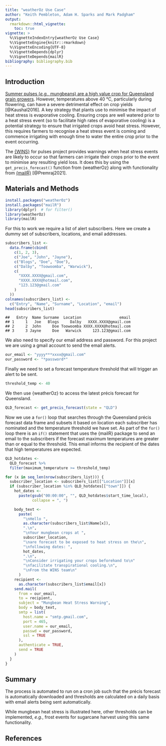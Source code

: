 ```yaml
---
title: "weatherOz Use Case"
author: "Keith Pembleton, Adam H. Sparks and Mark Padgham"
output:
  rmarkdown::html_vignette:
    toc: true
vignette: >
  %\VignetteIndexEntry{weatherOz Use Case}
  %\VignetteEngine{knitr::rmarkdown}
  %\VignetteEncoding{UTF-8}
  %\VignetteDepends{dplyr}
  %\VignetteDepends{mailR}
bibliography: bibliography.bib
---
```




## Introduction

[Summer pulses (*e.g.*, mungbeans) are a high value crop for Queensland grain growers](https://grainsaustralia.com.au).
However, temperatures above 40 °C, particularly during flowering, can have a severe detrimental effect on crop yields [@Kaushal2016].
A key strategy that plants use to minimise the impact of heat stress is evaporative cooling.
Ensuring crops are well watered prior to a heat stress event (so to facilitate high rates of evaporative cooling) is a potential strategy to ensure that irrigated crops avoid heat stress.
However, this requires farmers to recognise a heat stress event is coming and commence irrigating with enough time to water the entire crop prior to the event occurring.

The [{WINS}](https://github.com/ToowoombaTrio/WINS) for pulses project provides warnings when heat stress events are likely to occur so that farmers can irrigate their crops prior to the event to minimise any resulting yield
loss.
It does this by using the `get_precis_forecast()` function from {weatherOz} along with functionality from
[{mailR}](https://CRAN.R-project.org/package=mailR) [@Premraj2021].

## Materials and Methods


``` r
install.packages("weatherOz")
install.packages("mailR")
library(dplyr)  # for filter()
library(weatherOz)
library(mailR)
```

For this to work we require a list of alert subscribers.
Here we create a dummy set of subscribers, locations, and email addresses.


``` r
subscribers_list <-
  data.frame(cbind(
    c(1, 2, 3),
    c("Joe", "John", "Jayne"),
    c("Blogs", "Doe", "Doe"),
    c("Dalby", "Toowoomba", "Warwick"),
    c(
      "XXXX.XXXX@gmail.com",
      "XXXX.XXXX@hotmail.com",
      "123.123@gmail.com"
    )
  ))
colnames(subscribers_list) <-
  c("Entry", "Name", "Surname", "Location", "email")
head(subscribers_list)
```

```
##   Entry  Name Surname  Location                 email
## 1     1   Joe   Blogs     Dalby   XXXX.XXXX@gmail.com
## 2     2  John     Doe Toowoomba XXXX.XXXX@hotmail.com
## 3     3 Jayne     Doe   Warwick     123.123@gmail.com
```

We also need to specify our email address and password.
For this project we are using a gmail account to send the email alerts.


``` r
our_email <- "yyyy***xxxx@gmail.com"
our_password <- "*password*"
```

Finally we need to set a forecast temperature threshold that will trigger an alert to be sent.


``` r
threshold_temp <- 40
```

We then use {weatherOz} to access the latest précis forecast for Queensland.


``` r
QLD_forecast <- get_precis_forecast(state = "QLD")
```

Now we use a `for()` loop that searches through the Queensland précis forecast data frame and subsets it based on location each subscriber has nominated and the temperature threshold we have set.
As part of the `for()` loop there is an `if()` statement that uses the {mailR} package to send an email to the
subscribers if the forecast maximum temperatures are greater than or equal to the threshold.
This email informs the recipient of the dates that high temperatures are expected.


``` r
QLD_hotdates <-
  QLD_forecast %>%
  filter(maximum_temperature >= threshold_temp)

for (x in seq_len(nrow(subscribers_list))) {
  subscriber_location <- subscribers_list[["Location"]][x]
  if (subscriber_location %in% QLD_hotdates[["town"]]) {
    hot_dates <-
      paste(gsub("00:00:00", "", QLD_hotdates$start_time_local),
            collapse = ", ")

    body_text <-
      paste(
        "\nHello ",
        as.character(subscribers_list$Name[x]),
        ".\n",
        "\nYour mungbean crops at ",
        subscriber_location,
        "\nare forecast to be exposed to heat stress on the\n",
        "\nfollowing dates: ",
        hot_dates,
        ".\n",
        "\nConsider irrigating your crops beforehand to\n"
        "\nfacilitate transpirational cooling.\n",
        "\nFrom the WINS team\n"
      )
    recipient <-
      as.character(subscribers_list$email[x])
    send.mail(
      from = our_email,
      to = recipient,
      subject = "Mungbean Heat Stress Warning",
      body = body_text,
      smtp = list(
        host.name = "smtp.gmail.com",
        port = 465,
        user.name = our_email,
        passwd = our_password,
        ssl = TRUE
      ),
      authenticate = TRUE,
      send = TRUE
    )
  }
}
```

## Summary

The process is automated to run on a cron job such that the précis forecast is automatically downloaded and thresholds are calculated on a daily basis with email alerts being sent automatically.

While mungbean heat stress is illustrated here, other thresholds can be implemented, _e.g._, frost events for sugarcane harvest using this same functionality.

## References

